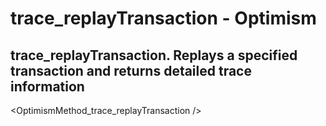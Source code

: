 # trace_replayTransaction  - Optimism

## trace_replayTransaction. Replays a specified transaction and returns detailed trace information


<OptimismMethod_trace_replayTransaction />
